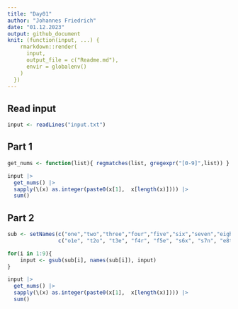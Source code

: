 ```yaml
---
title: "Day01"
author: "Johannes Friedrich"
date: "01.12.2023"
output: github_document
knit: (function(input, ...) {
    rmarkdown::render(
      input,
      output_file = c("Readme.md"),
      envir = globalenv()
    )
  })
---
```


## Read input

```r
input <- readLines("input.txt")
```


## Part 1

```r
get_nums <- function(list){ regmatches(list, gregexpr("[0-9]",list)) }

input |> 
  get_nums() |> 
  sapply(\(x) as.integer(paste0(x[1],  x[length(x)]))) |> 
  sum()
```

## Part 2

```r
sub <- setNames(c("one","two","three","four","five","six","seven","eight","nine"),
                c("o1e", "t2o", "t3e", "f4r", "f5e", "s6x", "s7n", "e8t", "n9e"))

for(i in 1:9){
    input <- gsub(sub[i], names(sub[i]), input)
}

input |> 
  get_nums() |> 
  sapply(\(x) as.integer(paste0(x[1],  x[length(x)]))) |> 
  sum()
```
